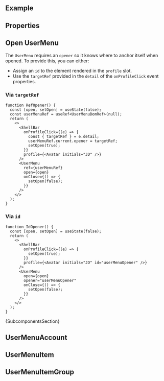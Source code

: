 
<Meta of={ComponentStories} />

<DocsHeader experimental />

<br />

## Example

<Canvas of={ComponentStories.Default} />

## Properties

<ControlsWithNote of={ComponentStories.Default} />

## Open UserMenu

The `UserMenu` requires an `opener` so it knows where to anchor itself when opened.
To provide this, you can either:

- Assign an `id` to the element rendered in the `profile` slot.
- Use the `targetRef` provided in the `detail` of the `onProfileClick` event properties.

### Via `targetRef`

```tsx
function RefOpener() {
  const [open, setOpen] = useState(false);
  const userMenuRef = useRef<UserMenuDomRef>(null);
  return (
    <>
      <ShellBar
        onProfileClick={(e) => {
          const { targetRef } = e.detail;
          userMenuRef.current.opener = targetRef;
          setOpen(true);
        }}
        profile={<Avatar initials="JD" />}
      />
      <UserMenu
        ref={userMenuRef}
        open={open}
        onClose={() => {
          setOpen(false);
        }}
      />
    </>
  );
}
```

### Via `id`

```tsx
function IdOpener() {
  const [open, setOpen] = useState(false);
  return (
    <>
      <ShellBar
        onProfileClick={(e) => {
          setOpen(true);
        }}
        profile={<Avatar initials="JD" id="userMenuOpener" />}
      />
      <UserMenu
        open={open}
        opener="userMenuOpener"
        onClose={() => {
          setOpen(false);
        }}
      />
    </>
  );
}
```

<Markdown>{SubcomponentsSection}</Markdown>

## UserMenuAccount

<Description of={UserMenuAccount} />
<ArgTypes of={UserMenuAccount} />

## UserMenuItem

<Description of={UserMenuItem} />
<ArgTypes of={UserMenuItem} />

## UserMenuItemGroup

<Description of={UserMenuItemGroup} />
<ArgTypes of={UserMenuItemGroup} />

<Footer />
